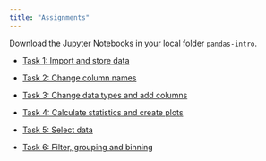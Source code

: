 ```yaml
---
title: "Assignments"
---
```


Download the Jupyter Notebooks in your local folder `pandas-intro`. 


- [Task 1: Import and store data](/code/1_import_store-c.ipynb)

- [Task 2: Change column names](/code/2_columns-c.ipynb)

- [Task 3: Change data types and add columns](/code/3_data_types-c.ipynb)

- [Task 4: Calculate statistics and create plots](/code/4_statistics-c.ipynb)

- [Task 5: Select data](/code/5_selection-c.ipynb)

- [Task 6: Filter, grouping and binning ](/code/6_filter-c.ipynb)